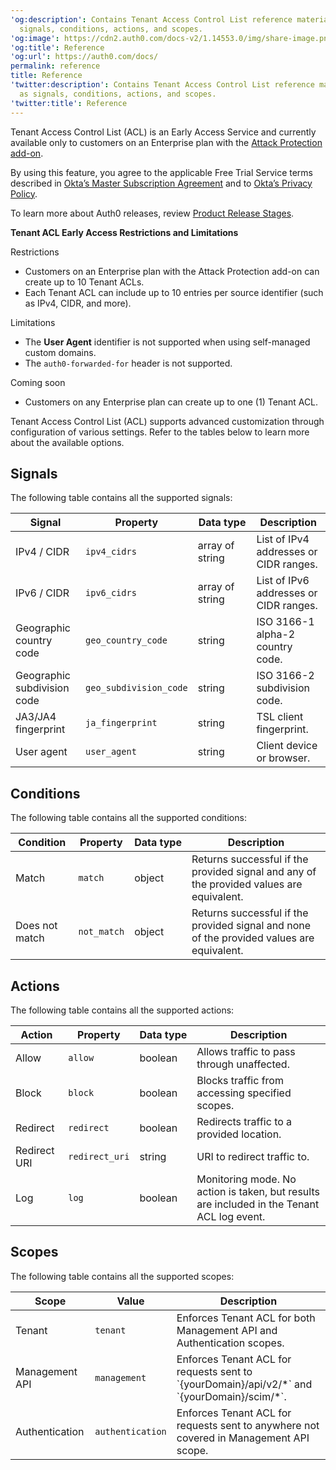 ---
'og:description': Contains Tenant Access Control List reference materials, such as
  signals, conditions, actions, and scopes.
'og:image': https://cdn2.auth0.com/docs-v2/1.14553.0/img/share-image.png
'og:title': Reference
'og:url': https://auth0.com/docs/
permalink: reference
title: Reference
'twitter:description': Contains Tenant Access Control List reference materials, such
  as signals, conditions, actions, and scopes.
'twitter:title': Reference
---
<Callout icon="file-lines" color="#0EA5E9" iconType="regular">

Tenant Access Control List (ACL) is an Early Access Service and currently available only to customers on an Enterprise plan with the [Attack Protection add-on](https://www.auth0.com/pricing).

By using this feature, you agree to the applicable Free Trial Service terms described in [Okta’s Master Subscription Agreement](https://www.okta.com/agreements/) and to [Okta’s Privacy Policy](https://www.okta.com/privacy-policy/).

To learn more about Auth0 releases, review [Product Release Stages](/docs/troubleshoot/product-lifecycle/product-release-stages).

</Callout>

<Callout icon="file-lines" color="#0EA5E9" iconType="regular">

**Tenant ACL Early Access Restrictions and Limitations**

Restrictions

* Customers on an Enterprise plan with the Attack Protection add-on can create up to 10 Tenant ACLs.
* Each Tenant ACL can include up to 10 entries per source identifier (such as IPv4, CIDR, and more).

Limitations

* The **User Agent** identifier is not supported when using self-managed custom domains.
* The `auth0-forwarded-for` header is not supported.

Coming soon

* Customers on any Enterprise plan can create up to one (1) Tenant ACL.

</Callout>

Tenant Access Control List (ACL) supports advanced customization through configuration of various settings. Refer to the tables below to learn more about the available options.

## Signals

The following table contains all the supported signals:

<table class="table"><thead>
<tr>
<th><strong>Signal</strong></th>
<th><strong>Property</strong></th>
<th><strong>Data type</strong></th>
<th><strong>Description</strong></th>
</tr>
</thead>
<tbody>
<tr>
<td>IPv4 / CIDR</td>
<td><code>ipv4_cidrs</code></td>
<td>array of string</td>
<td>List of IPv4 addresses or CIDR ranges.</td>
</tr>
<tr>
<td>IPv6 / CIDR</td>
<td><code>ipv6_cidrs</code></td>
<td>array of string</td>
<td>List of IPv6 addresses or CIDR ranges.</td>
</tr>
<tr>
<td>Geographic country code</td>
<td><code>geo_country_code</code></td>
<td>string</td>
<td>ISO 3166-1 alpha-2 country code.</td>
</tr>
<tr>
<td>Geographic subdivision code</td>
<td><code>geo_subdivision_code</code></td>
<td>string</td>
<td>ISO 3166-2 subdivision code.</td>
</tr>
<tr>
<td>JA3/JA4 fingerprint</td>
<td><code>ja_fingerprint</code></td>
<td>string</td>
<td>TSL client fingerprint.</td>
</tr>
<tr>
<td>User agent</td>
<td><code>user_agent</code></td>
<td>string</td>
<td>Client device or browser.</td>
</tr>
</tbody>
</table>

## Conditions

The following table contains all the supported conditions:

<table class="table"><thead>
<tr>
<th><strong>Condition</strong></th>
<th><strong>Property</strong></th>
<th><strong>Data type</strong></th>
<th><strong>Description</strong></th>
</tr>
</thead>
<tbody>
<tr>
<td>Match</td>
<td><code>match</code></td>
<td>object</td>
<td>Returns successful if the provided signal and any of the provided values are equivalent.</td>
</tr>
<tr>
<td>Does not match</td>
<td><code>not_match</code></td>
<td>object</td>
<td>Returns successful if the provided signal and none of the provided values are equivalent.</td>
</tr>
</tbody>
</table>

## Actions

The following table contains all the supported actions:

<table class="table"><thead>
<tr>
<th><strong>Action</strong></th>
<th><strong>Property</strong></th>
<th><strong>Data type</strong></th>
<th><strong>Description</strong></th>
</tr>
</thead>
<tbody>
<tr>
<td>Allow</td>
<td><code>allow</code></td>
<td>boolean</td>
<td>Allows traffic to pass through unaffected.</td>
</tr>
<tr>
<td>Block</td>
<td><code>block</code></td>
<td>boolean</td>
<td>Blocks traffic from accessing specified scopes.</td>
</tr>
<tr>
<td>Redirect</td>
<td><code>redirect</code></td>
<td>boolean</td>
<td>Redirects traffic to a provided location.</td>
</tr>
<tr>
<td>Redirect URI</td>
<td><code>redirect_uri</code></td>
<td>string</td>
<td>URI to redirect traffic to.</td>
</tr>
<tr>
<td>Log</td>
<td><code>log</code></td>
<td>boolean</td>
<td>Monitoring mode. No action is taken, but results are included in the Tenant ACL log event.</td>
</tr>
</tbody>
</table>

## Scopes

The following table contains all the supported scopes:

<table class="table"><thead>
<tr>
<th><strong>Scope</strong></th>
<th><strong>Value</strong></th>
<th><strong>Description</strong></th>
</tr>
</thead>
<tbody>
<tr>
<td>Tenant</td>
<td><code>tenant</code></td>
<td>Enforces Tenant ACL for both Management API and Authentication scopes.</td>
</tr>
<tr>
<td>Management API</td>
<td><code>management</code></td>
<td>Enforces Tenant ACL for requests sent to `{yourDomain}/api/v2/*` and `{yourDomain}/scim/*`.</td>
</tr>
<tr>
<td>Authentication</td>
<td><code>authentication</code></td>
<td>Enforces Tenant ACL for requests sent to anywhere not covered in Management API scope.</td>
</tr>
</tbody>
</table>